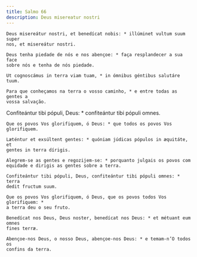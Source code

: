 ```yaml
---
title: Salmo 66
description: Deus misereatur nostri
---
```


<div class="side-by-side not-content">

    Deus misereátur nostri, et benedícat nobis: * illúminet vultum suum super
    nos, et misereátur nostri.

    Deus tenha piedade de nós e nos abençoe: * faça resplandecer a sua face
    sobre nós e tenha de nós piedade.

    Ut cognoscámus in terra viam tuam, * in ómnibus géntibus salutáre tuum.

    Para que conheçamos na terra o vosso caminho, * e entre todas as gentes a
    vossa salvação.

Confiteántur tibi pópuli, Deus: * confiteántur tibi pópuli omnes.

    Que os povos Vos glorifiquem, ó Deus: * que todos os povos Vos glorifiquem.

    Læténtur et exsúltent gentes: * quóniam júdicas pópulos in æquitáte, et
    gentes in terra dírigis.

    Alegrem-se as gentes e regozijem-se: * porquanto julgais os povos com
    equidade e dirigis as gentes sobre a terra.

    Confiteántur tibi pópuli, Deus, confiteántur tibi pópuli omnes: * terra
    dedit fructum suum.

    Que os povos Vos glorifiquem, ó Deus, que os povos todos Vos glorifiquem: *
    a terra deu o seu fruto.

    Benedícat nos Deus, Deus noster, benedícat nos Deus: * et métuant eum omnes
    fines terræ.

    Abençoe-nos Deus, o nosso Deus, abençoe-nos Deus: * e temam-n’O todos os
    confins da terra.

</div>
